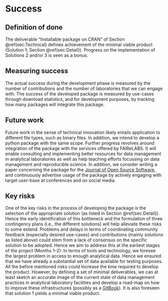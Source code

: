 # Success
<!-- 
Projects should have a definition of done that is measurable, and a thorough understanding going in of what the risks are to delivery 
-->

## Definition of done

The deliverable "Installable package on CRAN" of Section \@ref(sec:Technical) defines achievement of the minimal viable product (Solution 1; Section \@ref(sec:Detail)). Progress on the implementation of Solutions 2 and/or 3 is seen as a bonus.
<!-- 
What does success look like? 
-->

## Measuring success

The actual success during the development phase is measured by the number of contributions and the number of laboratories that we can engage with. The success of the developed package is measured by use-cases through download statistics, and for development purposes, by tracking how many packages will integrate this package.
<!-- 
How will we know when success is achieved, what markers can we use along the way 
-->

## Future work
<!-- 
How could this be extended / developed in the future by yourself and/or the community in general?
-->

Future work in the sense of technical innovation likely entails application to different file types, such as binary files. In addition, we intend to develop a python package with the same scope. Further progress revolves around integration of the package with the services offered by FAIReLABS. It will enable consulting and implementing better resources for data management in analytical laboratories as well as help teaching efforts focussing on data management and reproducible science. In addition, we consider writing a paper concerning the package for the [Journal of Open Source Software](https://joss.theoj.org/), and continuously advertise usage of the package by actively engaging with target user-base at conferences and on social media. 


## Key risks

One of the key risks in the process of developing the package is the selection of the appropriate solution (as listed in Section \@ref(sec:Detail)). Hence the early identification of this bottleneck and the formulation of three contingency plans (i.e., the different solutions) will help alleviate these risks to some extend. Problems and delays in terms of coordinating community feedback (especially desired use-cases) and contributions (mainly solutions as listed above) could stem from a lack of consensus on the specific solution to be adopted. Hence we aim to address this at the earliest stages of the project (Months 1--2). In terms of tools and technology, we foresee the largest problem in access to enough analytical data. Hence we ensured that we have already a substantial set of data available for testing purposes. All the before mentioned risks could increase the time required to develop the product. However, by defining a set of minimal deliverables, we can at least sketch an accurate image of the current state of data management practices in analytical laboratory facilities and develop a road-map on how to improve these infrastructures (possibly as a [GitBook](https://www.gitbook.com/)). It is also foreseen that solution 1 yields a minimal viable product.

<!-- 
What sort of things could come up that can delay or break the project?

 - [ ] People
 - [ ] Processes
 - [ ] Tooling & Technology
 - [ ] Costs

-->
